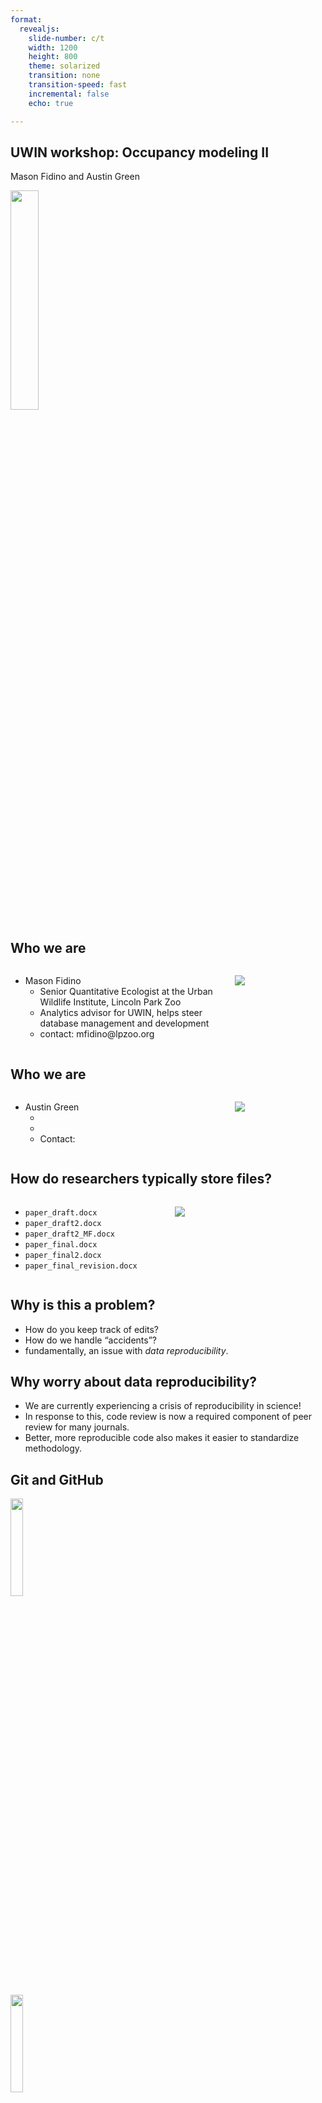 ```yaml
---
format: 
  revealjs:
    slide-number: c/t
    width: 1200
    height: 800
    theme: solarized
    transition: none
    transition-speed: fast
    incremental: false
    echo: true

---
```


## UWIN workshop: Occupancy modeling II

Mason Fidino and Austin Green

![](./images/github-mark.png){width=30%}

## Who we are



::: columns
::: {.column width="70%"}

::: {.nonincremental}
- Mason Fidino
  + Senior Quantitative Ecologist at the Urban Wildlife Institute, Lincoln Park Zoo
  + Analytics advisor for UWIN, helps steer database management and development
  + contact: mfidino@lpzoo.org
:::

:::
::: {.column width="30%"}

![](./images/mason_headshot.jpg)

:::
:::

## Who we are

::: columns
::: {.column width="70%"}

::: {.nonincremental}
- Austin Green
  + 
  +
  + Contact: 

:::

:::
::: {.column width="30%"}

![](./images/nathan_headshot.jpg) 

:::
:::



## How do researchers typically store files?

::: columns
::: {.column width="50%"}
:::{.incremental}
- `paper_draft.docx`
- `paper_draft2.docx`
- `paper_draft2_MF.docx`
- `paper_final.docx`
- `paper_final2.docx`
- `paper_final_revision.docx`
:::
:::
::: {.column width="50%"}
::: {.incremental}
![](./images/malcontent-worker.png)
:::
:::
:::

## Why is this a problem?

- How do you keep track of edits?
- How do we handle "accidents"?
- fundamentally, an issue with *data reproducibility*.

## Why worry about data reproducibility?

- We are currently experiencing a crisis of reproducibility in science!
- In response to this, code review is now a required component of peer review for many journals.
- Better, more reproducible code also makes it easier to standardize methodology.

## Git and GitHub

![](./images/git.png){width=20%}

![](./images/github-mark.png){width=20%}


## What is Git? 

![](./images/git.png){width=20%}

- Started in 2005 - version control system for Linux developers
- Now, one of the most commonly used **distributed version control systems**

![https://git-scm.com/book/en/v2/images/areas.png](./images/git-scm-git-diagram.png){width=40%}

## What is GitHub?

![](./images/github-mark.png){width=30%}

- GitHub is **an easier, user-friendly way to use Git online**
- integrates with a number of other software platforms - including RStudio

# A brief overview of GitHub terminology

## Repository

- **Definition**: essentially, a project directory - where code, documents, and everything associated with a project will live.
- By default, typically contains a **README.md** file that describes the repository. 

## Clone

- **Definition**: the creation of a *local* copy of a *remote* repository.
  + In other words, you are copying the *remote* repository stored in the cloud on GitHub to a folder of your choice on your computer (i.e., creating a *local* copy).
  
## Branch

- **Definition**: Branches are used to isolate the development of code without affecting other parts of the code base.
  + When you create a repository you have one branch
  + New branches are created off an existing branch.
  + Branches are used to develop features, fix bugs, or safely experiment with new ideas in a contained part of a repository.
![](./images/git_branch_merge.png){width=100% align=center}

## Branch (example)

Nathan has some code for a project that works, but he wants to improve the code to make it run faster. To do so Nathan creates a branch titled `performance-tests` off of the main branch so he can try out different ways to improve the speed of his code without affecting the code in the `main` branch.

## Commit
- **Definition**: a summary of changes made to files within a repository on a given branch.
- typically capture the following:
  + a commit log, explaining the commit and its contributor(s)
  + a unique hash ID (GitHub handles this for you).
  + the **parent** commit - basically, where your commit came from!
  + a summary of files that have changed
  + In essence, a commit is the changes you made to your *local* copy of a repository, which you want to save and eventually send up to the *remote* repository.
  + commit early, commit often!
  
## Push

- **Definition**: when *local* commits are pushed to a branch on a *remote* repository.
- What do we mean by this?
  + you will likely be creating a commit on a local machine.
  + after you create that commit, it will **not** be reflected in the remote repository until those changes are pushed.
  + Commits records changes to the *local* repository.
  + Pushes update the *remote* repository with commits you've made.

## Pull

- **Definition**: when *remote* changes on a branch are applied to your *local*, cloned repository.
- What do we mean by this?
  + if you are working on a repository collaboratively, others may make edits that are **not** initially reflected in your *local* repository. 
  + when you pull from the remote repository, these remote changes are synced with your local directory.
  + Not to be confused with pull requests, which are a different thing!

## Pull Request

- **Definition**: A pull request (PR) is a way to tell collaborators (or yourself)
that the changes you pushed to a branch are ready for review. Think of a pull request as a staging area that you use before you merge one branch back into another.
  + To set up a pull request, you have to select the branch with the code you changed and the branch you want to merge those changes into. 
  + When working collaboratively, someone else reviews the pull request, discussion happens, and based on that some followup commits may be needed.
  + Once approved, you can merge the feature branch into the other branch you selected.
  
## Pull Request (example)

Example: Mason want's to make a new function for his `autoOcc` R package. To do so, Mason created a new branch, pushed commits to that branch, and when the function was ready made a pull request to merge the feature branch into the main branch.
  
  ![](./images/git_branch_merge.png){width=100% align=center}

## fork 

- **Definition**: A fork is a way to create a new repository based on a different repository you are (most often) not the owner of. 
  + You can think of forks it as a branch off a repository you do not own. You can make changes to your forked repository and then submit a pull request to the
  original project owner.
  + As such, forks are used a lot when working on open source projects.
  + Creating a fork is the easiest way to copy everything in someone else's repository.
  + However, if you are working on a research project with a few *trusted* people it is often easier to set them up as collaborators instead of having them fork your repository, make a PR of changes, etc.
  
  
# How to use GitHub in your projects (from most to least user friendly)

## Use GitHub Desktop!

::: {.incremental}
- Found at https://desktop.github.com.
- Provides a graphical user interface (GUI) to do pretty much everything you would need to do.
- Can't handle complex Git commands, but 99.9% of researchers will not need them anyways.
- There are a few other things that are a bit easier to do from your internet browser instead of the desktop GUI.
  + Pull requests (i.e., merging branches)
  + Changing settings
  + Inviting collaborators to a repository
:::

## Link Rstudio with GitHub

::: {.incremental}
- Rstudio does provide a way to use GitHub within it's interactive developer environment (IDE)
- Can be a little finicky
- Not as general as GitHub desktop, so we suggest the GitHub Desktop GUI instead.
:::

## Git from the command line (GitHub CLI)

::: {.incremental}
- Bringing this up for completeness
- Used to be the primary way you could use Git via GitHub
- Do not suggest doing this when learning.
- Sometimes needs to be used to resolve certain issues, but those are quite rare (and the GitHub Desktop GUI provides you with the command line code to run if needed).
:::
# Other things to know about GitHub

## Privacy settings

- Repositories can be public or private!
  + Public repositories are viewable by everyone
  + Private repositories are only viewable by yourself and collaborators you add to the repository
  + For most research projects, start your repository as private. You can change them to public when you submit the paper for publication.

## MERGE CONFLICTS!!!

- The most annoying part of version control.
- Happens when you try to merge branches and they have conflicting commits.
  + Example: Nathan and Mason are working on a project with GitHub. Nathan does the right thing and creates a new branch to modify a data analysis script. Mason makes some changes to that same script and pushes them to the main branch. When Nathan makes a pull request to merge branches, Git will need your help to decide which changes to incorporate into a final merge.
  
## Don't store everything on GitHub
::: {.incremental}
- Can't store files > 100 Mb on GitHub (so if you have big datasets you may need a workaround).
- Don't store files on the cloud that already live there (e.g., large spatial data files), but provide documentation on how to find those files!
- Don't store sensitive information in public repositories (e.g., API keys, passwords, etc.). GitHub has a way to use those safely.
:::

## It is really easy and free to archive your code and create a DOI
- GitHub interfaces with Zenodo, which is an open repository operated by CERN.
- After connecting the two, you can archive and generate a DOI for a given
repository in minutes.
- Archiving code and data is becoming increasingly common when papers get 
published, so you may as well start getting familiar with this process.

  
